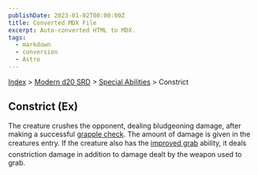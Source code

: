 ```yaml
---
publishDate: 2023-01-02T00:00:00Z
title: Converted MDX File
excerpt: Auto-converted HTML to MDX.
tags:
  - markdown
  - conversion
  - Astro
---
```


[Index](-index) > [Modern d20 SRD](modern-d20-srd-index) > [Special Abilities](modern-d20-srd-special-abilities-index) > Constrict

## Constrict (Ex)

The creature crushes the opponent, dealing bludgeoning damage, after making
a successful [grapple
check](modern-d20-srd-combat-grapple). The amount of damage is given in the creatures entry. If the
creature also has the [improved
grab](modern-d20-srd-special-abilities-improved-grab) ability, it deals constriction damage
in addition to damage dealt by the weapon used to grab.

